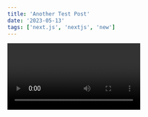 ```yaml
---
title: 'Another Test Post'
date: '2023-05-13'
tags: ['next.js', 'nextjs', 'new']
---
```


<Video id='6h649f2fB9Q' />

We recommend using **Static Generation** (with and without data) whenever
possible because your page can be built once and served by CDN, which makes it
much faster than having a server render the page on every request.

```ts
const sum = (num1: number, num2: number): number => {
	return num1 + num2
}

console.log(sum(4, 8)) //12
```

You can use Static Generation for many types of pages, including:

-   Marketing pages
-   Blog posts
-   E-commerce product listings
-   Help and documentation

You should ask yourself: "Can I render this page **ahead** of a user's request?"
If the answer is yes, then you should choose Static Generation.

<CustomImage
	src='https://raw.githubusercontent.com/gitdagray/test-blogposts/main/images/NextLevel1.png'
	alt='Warning: Next Level Ahead'
/>

On the other hand, Static Generation is **not** a good idea if you cannot
pre-render a page ahead of a user's request. Maybe your page shows frequently
updated data, and the page content changes on every request.

In that case, you can use **Server-side Rendering**. It will be slower, but the
pre-rendered page will be up-to-date. Or you can skip pre-rendering and use
client-side JavaScript to populate data.
